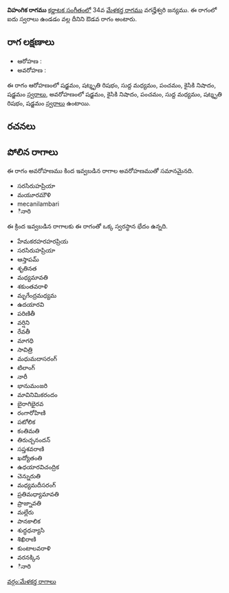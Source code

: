 {{Infobox ragam
	| name          	= విహంగిక
	| synonym	    	= 
	| mela          	= 
	| chakra        	= 
	| janaka        	= 
	| type          	= ఔడవ
	| arohanam      	= {{svaraC|S|R3|M1|P|N2|S'}} 
	| avarohanam    	= {{svaraC|S'|N2|P|M1|R3|S}}
	| jeeva         	=
	| chhaya        	=
	| nyasa         	=
	| vishesha      	= 
	| equivalent  		= 
}}
{{కర్ణాటక సంగీత రాగాలు}}
'''విహంగిక రాగము''' [[కర్ణాటక సంగీతం]]లో 34వ [[మేళకర్త రాగము]] వగద్హేశ్వరి జన్యము.  ఈ రాగంలో ఐదు స్వరాలు ఉండడం వల్ల దీనిని ఔడవ రాగం అంటారు.


==రాగ లక్షణాలు==


* ఆరోహణ : {{svaraC|S|R3|M1|P|N2|S'}} 
* అవరోహణ : {{svaraC|S'|N2|P|M1|R3|S}}

ఈ రాగం ఆరోహణంలో షడ్జమం, షట్శృతి రిషభం, సుద్ద మధ్యమం, పంచమం, కైసికి నిషాదం, షడ్జమం [[స్వరాలు]], అవరోహణంలో షడ్జమం, కైసికి నిషాదం, పంచమం, సుద్ద మధ్యమం, షట్శృతి రిషభం, షడ్జమం [[స్వరాలు]] ఉంటాయి.

==రచనలు==



==పోలిన రాగాలు==
ఈ రాగం అవరోహణము కింద ఇవ్వబడిన రాగాల అవరోహణముతో సమానమైనది.
* సరసిరుహప్రియా
* మయూరమౌళి
* mecanilambari
* ినారి

ఈ క్రింద ఇవ్వబడిన రాగాలకు ఈ రాగంతో ఒక్క స్వరస్థాన భేదం ఉన్నది.
* హేమకరహరహరప్రియ
* సరసిరుహప్రియా
* ఆస్తాపమ్
* శృతినత
* మధ్యమావతి
* శకుంతవరాళి
* మృగేంద్రమధ్యమ
* ఉదయారవి
* పరిణితీ
* వర్షిని
* రేవతీ
* మాగధి
* సావిత్రి
* మధుమదాసరంగ్
* టిలాంగ్
* నారీ
* భానుమంజరి
* మావినిమికరందం
* బైరాగిభైరవ
* రంగారోహిణి
* పటోలిక
* కంతిమతి
* తిరుచ్చనందన్
* సప్తశవరాణి
* ఖద్యోతంతి
* ఉధయారవిచంద్రిక
* చెన్నురుతి
* మధ్యమదీసరంగ్
* ప్రతిమధ్యామావతి
* ప్రాజ్నావతి
* మల్లేరు
* పానకాలిక
* శుద్ధధన్యాసి
* శిఖిరాణి
* కుంటాలవరాళి
* వరనక్కిన
* ినారి



[[వర్గం:మేళకర్త రాగాలు]]